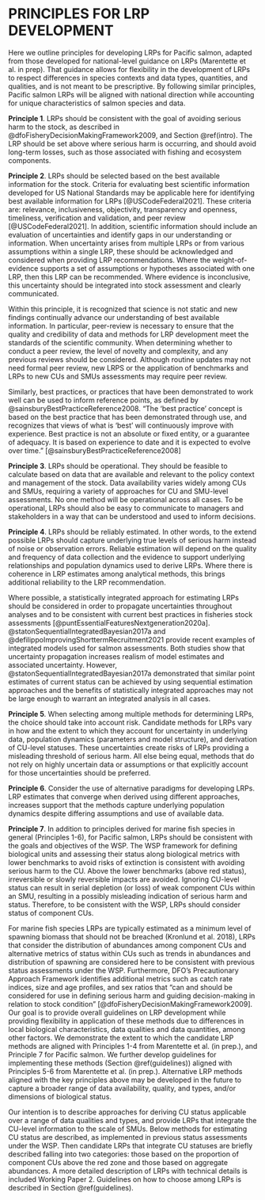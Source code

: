 # PRINCIPLES FOR LRP DEVELOPMENT {#principles}


<!--CH:  ask Julie and Danny Ings for advice on making these principles and LRPs as consistent as possible with NHQ guidance. If helpful, we could mention in the text that the 6 principles we adapted from an NHQ are a subset of 6 principles designed for the implementation of LRPs. The additional 2 principles focuse on changing LRP methods and communication, which are addressed within principle 2 (science is not static) and 4 (clarity in communication is required to be operational).  -->

Here we outline principles for developing LRPs for Pacific salmon, adapted from those developed for national-level guidance on LRPs (Marentette et al. in prep). That guidance allows for flexibility in the development of LRPs to respect differences in species contexts and data types, quantities, and qualities, and is not meant to be prescriptive. By following similar principles, Pacific salmon LRPs will be aligned with national direction while accounting for unique characteristics of salmon species and data. 

**Principle 1**. LRPs should be consistent with the goal of avoiding serious harm to the stock, as described in @dfoFisheryDecisionMakingFramework2009, and Section \@ref(intro). The LRP should be set above where serious harm is occurring, and should avoid long-term losses, such as those associated with fishing and ecosystem components. 

**Principle 2**. LRPs should be selected based on the best available information for the stock. Criteria for evaluating best scientific information developed for US National Standards may be applicable here for identifying best available information for LRPs [@USCodeFederal2021]. These criteria are: relevance, inclusiveness, objectivity, transparency and openness, timeliness, verification and validation, and peer review [@USCodeFederal2021].  In addition, scientific information should include an evaluation of uncertainties and identify gaps in our understanding or information. When uncertainty arises from multiple LRPs or from various assumptions within a single LRP, these should be acknowledged and considered when providing LRP recommendations. Where the weight-of-evidence supports a set of assumptions or hypotheses associated with one LRP, then this LRP can be recommended. Where evidence is inconclusive, this uncertainty should be integrated into stock assessment and clearly communicated.

Within this principle, it is recognized that science is not static and new findings continually advance our understanding of best available information. In particular, peer-review is necessary to ensure that the quality and credibility of data and methods for LRP development meet the standards of the scientific community. When determining whether to conduct a peer review, the level of novelty and complexity, and any previous reviews should be considered. Although routine updates may not need formal peer review, new LRPS or the application of benchmarks and LRPs to new CUs and SMUs assessments may require peer review.  

Similarly, best practices, or practices that have been demonstrated to work well can be used to inform reference points, as defined by @sainsburyBestPracticeReference2008. "The ‘best practice’ concept is based on the best practice that has been demonstrated through use, and recognizes that views of what is ‘best’ will continuously improve with experience. Best practice is not an absolute or fixed entity, or a guarantee of adequacy. It is based on experience to date and it is expected to evolve over time." [@sainsburyBestPracticeReference2008]


**Principle 3**. LRPs should be operational. They should be feasible to calculate based on data that are available and relevant to the policy context and management of the stock. Data availability varies widely among CUs and SMUs, requiring a variety of approaches for CU and SMU-level assessments. No one method will be operational across all cases. To be operational, LRPs should also be easy to communicate to managers and stakeholders in a way that can be understood and used to inform decisions.

**Principle 4**. LRPs should be reliably estimated. In other words, to the extend possible LRPs should capture underlying true levels of serious harm instead of noise or observation errors. Reliable estimation will depend on the quality and frequency of data collection and the evidence to support underlying relationships and population dynamics used to derive LRPs. Where there is coherence in LRP estimates among analytical methods, this brings additional reliability to the LRP recommendation.

<!--RE: pgh below
CW: 'statistically integrated' or sequential Bayes? i.e. sampling from posterior. 
CH: I think the point of Staton et al. 2017 is that for salmon, statistical integration wasn't always essential and the standard sequential approach may be sufficient in many cases (though underestimating uncertainty). I don't think they necessarily recommended Bayes over frequentest. For the watershed-area model, I used TMB, but draw random draws from 95%CI of SREP to get uncertainties in benchmarks. We used TMB to minimize estimation time as we thought we would be running simulation evaluations.  So, I'd prefer not to include recommendation on Bayes vs Freq analyses. However, instead of recommending integrated analyses always,  we could recommend that it be considered--> 

Where possible, a statistically integrated approach for estimating LRPs should be considered in order to propagate uncertainties throughout analyses and to be consistent with current best practices in fisheries stock assessments [@puntEssentialFeaturesNextgeneration2020a]. @statonSequentialIntegratedBayesian2017a and @defilippoImprovingShorttermRecruitment2021 provide recent examples of integrated models used for salmon assessments. Both studies show that uncertainty propagation increases realism of model estimates and associated uncertainty. However, @statonSequentialIntegratedBayesian2017a demonstrated that similar point estimates of current status can be achieved by using sequential estimation approaches and the benefits of statistically integrated approaches may not be large enough to warrant an integrated analysis in all cases. 


<!--CH suggestion: I've added another 2 principles from NHQ's list. Let me know what you think.-->

**Principle 5**. When selecting among multiple methods for determining LRPs, the choice should take into account risk. Candidate methods for LRPs vary in how and the extent to which they account for uncertainty in underlying data, population dynamics (parameters and model structure), and derivation of CU-level statuses. These uncertainties create risks of LRPs providing a misleading threshold of serious harm. All else being equal, methods that do not rely on highly uncertain data or assumptions or that explicitly account for those uncertainties should be preferred. <!--CH: This principle supports use of ppn-based LRPs over aggregate-abundance based LRPs (b/c of uncertain assumptions in LR), with some justification for considering aggregate-abundance based LRPs that are statistically integrated so account of uncertainty in CU benchmarks. I have added to chapter on guidelines  -->


**Principle 6**. Consider the use of alternative paradigms for developing LRPs. LRP estimates that converge when derived using different approaches, increases support that the methods capture underlying population dynamics despite differing assumptions and use of available data.


**Principle 7**.  In addition to principles derived for marine fish species in general (Principles 1-6), for Pacific salmon, LRPs should be consistent with the goals and objectives of the WSP. The WSP framework for defining biological units and assessing their status along biological metrics with lower benchmarks to avoid risks of extinction is consistent with avoiding serious harm to the CU. Above the lower benchmarks (above red status), irreversible or slowly reversible impacts are avoided.  Ignoring CU-level status can result in serial depletion (or loss) of weak component CUs within an SMU, resulting in a possibly misleading indication of serious harm and status. Therefore, to be consistent with the WSP, LRPs should consider status of component CUs.

For marine fish species LRPs are typically estimated as a minimum level of spawning biomass that should not be breached (Kronlund et al. 2018), LRPs that consider the distribution of abundances among component CUs and alternative metrics of status within CUs such as trends in abundances and distribution of spawning are considered here to be consistent with previous status assessments under the WSP. Furthermore, DFO's Precautionary Approach Framework identifies additional metrics such as catch rate indices, size and age profiles, and sex ratios that "can and should be considered for use in defining serious harm and guiding decision-making in relation to stock condition” [@dfoFisheryDecisionMakingFramework2009]. Our goal is to provide overall guidelines on LRP development while providing flexibility in application of these methods due to differences in local biological characteristics, data qualities and data quantities, among other factors. We demonstrate the extent to which the candidate LRP methods are aligned with Principles 1-4 from Marentette et al. (in prep.), and Principle 7 for Pacific salmon. We further develop guidelines for implementing these methods (Section \@ref(guidelines)) aligned with Principles 5-6 from Marentette et al. (in prep.).  Alternative LRP methods aligned with the key principles above may be developed in the future to capture a broader range of data availability, quality, and types, and/or dimensions of biological status.




<!-- Julie Marentette: There’s actually a list of 8 draft criteria/principles (supported by a number of sub-principles) we are working with right now for WP1; we only carried the first 4 into this workshop and exercises for a few reasons (because 8 is a lot, and the latter 4 are rather more to do with best practices for actions as opposed to outright characteristics or descriptors of the LRPs and indicators).

Principle 1: Stock status indicators and LRPs should be consistent with an objective to avoid serious harm to the stock.
Principle 2: Stock status indicators and LRPs should be selected based on the best available information for the stock. The US link for best available information was this one: see pt. 6 https://www.ecfr.gov/current/title-50/chapter-VI/part-600/subpart-D/section-600.315
Principle 3: Stock status, indicators and LRPs should be operational (feasible and relevant to the management of the stock).
-CH  note: tractable to calculate, easy to communicate
Principle 4: Stock status indicators and LRPs should be reliably estimable.
-CH notes: data quality and frequency of collection; is SR sound basis for LRP; weight of evidence among different options, coherence in methods; looking for ways to account for uncertainty
Principle 5: When selecting from multiple alternatives, the choice of stock status indicators and LRPs should take into account risk.
Principle 6: If all else fails, consider the use of alternative paradigms.
Principle 7: Consider whether reference points or indicators should be changed.
Principle 8: Clearly communicate advice on stock status and reference points.
-->



Our intention is to describe approaches for deriving CU status applicable over a range of data qualities and types, and provide LRPs that integrate the CU-level information to the scale of SMUs.  Below methods for estimating CU status are described, as implemented in previous status assessments under the WSP. Then candidate LRPs that integrate CU statuses are briefly described falling into two categories: those based on the proportion of component CUs above the red zone and those based on aggregate abundances.  A more detailed description of LRPs with technical details is included Working Paper 2. Guidelines on how to choose among LRPs is described in Section \@ref(guidelines). 

